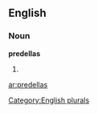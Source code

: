 
==English==

===Noun===
'''predellas'''

# {{plural of|[[predella]]}}

[[Category:English plurals]]

[[ar:predellas]]